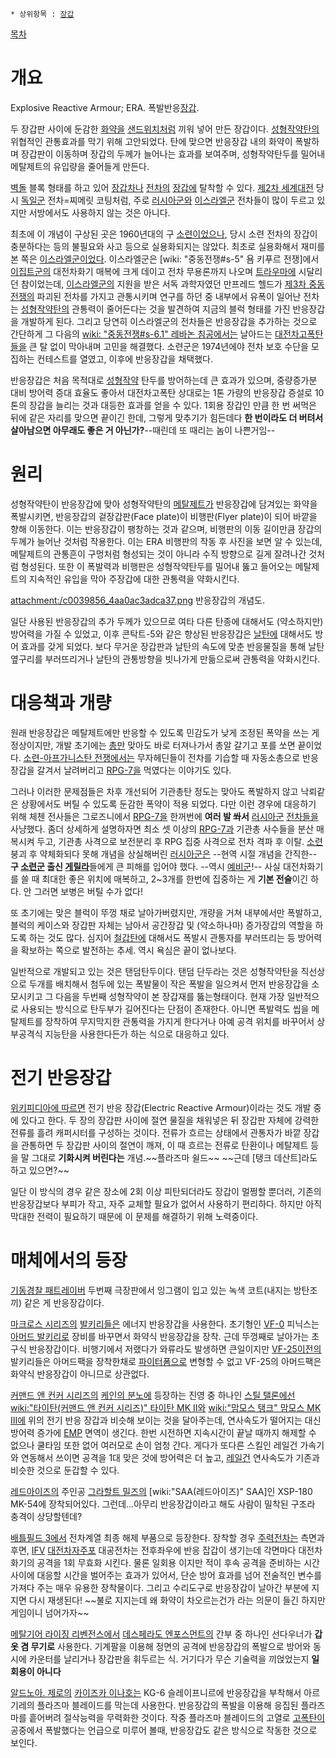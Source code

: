  * 상위항목 : [[장갑]]

[[목차]]
= 개요 =


Explosive Reactive Armour; ERA. 폭발반응[[장갑]].

두 장갑판 사이에 둔감한 [[화약]]을 [[샌드위치]]처럼 끼워 넣어 만든 장갑이다. [[성형작약탄]]의 위협적인 관통효과를 막기 위해 고안되었다. 탄에 맞으면 반응장갑 내의 화약이 폭발하며 장갑판이 이동하며 장갑의 두께가 늘어나는 효과를 보여주며, 성형작약탄두를 밀어내 메탈제트의 유입량을 줄어들게 만든다. 

[[벽돌]] 블록 형태를 하고 있어 [[장갑차]]나 [[전차]]의 [[장갑]]에 탈착할 수 있다. [[제2차 세계대전]] 당시 [[독일군]] 전차=찌메릿 코팅처럼, 주로 [[러시아군]]와 [[이스라엘군]] 전차들이 많이 두르고 있지만 서방에서도 사용하지 않는 것은 아니다.

최초에 이 개념이 구상된 곳은 1960년대의 구 [[소련]]이었으나, 당시 소련 전차의 장갑이 충분하다는 등의 불필요와 사고 등으로 실용화되지는 않았다. 최초로 실용화해서 재미를 본 쪽은 [[이스라엘군]]이었다. 이스라엘군은 [wiki: "중동전쟁#s-5" 욤 키푸르 전쟁]에서 [[이집트군]]의 대전차화기 매복에 크게 데이고 전차 무용론까지 나오며 [[트라우마]]에 시달리던 참이었는데, [[이스라엘군]]의 지원을 받은 서독 과학자였던 만프레드 헬드가 [[제3차 중동전쟁]]의 파괴된 전차를 가지고 관통시키며 연구를 하던 중 내부에서 유폭이 일어난 전차는 [[성형작약탄]]의 관통력이 줄어든다는 것을 발견하여 지금의 블럭 형태를 가진 반응장갑을 개발하게 된다. 그리고 당연히 이스라엘군의 전차들은 반응장갑을 추가하는 것으로 간단하게 그 다음의 [[wiki: "중동전쟁#s-6.1" 레바논 침공]]에서는 날아드는 [[대전차고폭탄]]들을 큰 탈 없이 막아내며 고민을 해결했다. 소련군은 1974년에야 전차 보호 수단을 모집하는 컨테스트를 열였고, 이후에 반응장갑을 채택했다.

반응장갑은 처음 목적대로 [[성형작약]] 탄두를 방어하는데 큰 효과가 있으며, 중량증가분 대비 방어력 증대 효율도 좋아서 대전차고폭탄 상대로는 1톤 가량의 반응장갑 증설로 10톤의 장갑을 늘리는 것과 대등한 효과를 얻을 수 있다. 1회용 장갑인 만큼 한 번 써먹은 뒤에 같은 자리를 맞으면 끝이긴 한데, 그렇게 맞추기가 힘든데다 '''한 번이라도 더 버텨서 살아남으면 아무래도 좋은 거 아닌가?'''--때린데 또 때리는 놈이 나쁜거임--

= 원리 =
성형작약탄이 반응장갑에 맞아 성형작약탄의 [[메탈제트]]가 반응장갑에 담겨있는 화약을 폭발시키면, 반응장갑의 겉장갑판(Face plate)이 비행판(Flyer plate)이 되어 바깥을 향해 이동한다. 이는 반응장갑이 팽창하는 것과 같으며, 비행판의 이동 길이만큼 장갑의 두께가 늘어난 것처럼 작용한다. 이는 ERA 비행판의 작동 후 사진을 보면 알 수 있는데, 메탈제트의 관통흔이 구멍처럼 형성되는 것이 아니라 수직 방향으로 길게 잘려나간 것처럼 형성된다. 또한 이 폭발력과 비행판은 성형작약탄두를 밀어내 뚫고 들어오는 메탈제트의 지속적인 유입을 막아 주장갑에 대한 관통력을 약화시킨다. 

attachment:/c0039856_4aa0ac3adca37.png
반응장갑의 개념도.

일단 사용된 반응장갑의 추가 두께가 있으므로 여타 다른 탄종에 대해서도 (약소하지만) 방어력을 가질 수 있었고, 이후 콘탁트-5와 같은 향상된 반응장갑은 [[날탄]]에 대해서도 방어 효과를 갖게 되었다. 보다 무거운 장갑판과 날탄의 속도에 맞춘 반응물질을 통해 날탄 옆구리를 부러뜨리거나 날탄의 관통방향을 빗나가게 만듦으로써 관통력을 약화시킨다.

= 대응책과 개량 =
원래 반응장갑은 메탈제트에만 반응할 수 있도록 민감도가 낮게 조정된 폭약을 쓰는 게 정상이지만, 개발 초기에는 [[총]]만 맞아도 바로 터져나가서 총알 갈기고 포를 쏘면 끝이었다. [[소련-아프가니스탄 전쟁]]에서는 무자헤딘들이 전차를 기습할 때 자동소총으로 반응 장갑을 갈겨서 날려버리고 [[RPG-7]]을 먹였다는 이야기도 있다. 

그러나 이러한 문제점들은 차후 개선되어 기관총탄 정도는 맞아도 폭발하지 않고 낙뢰같은 상황에서도 버틸 수 있도록 둔감한 폭약이 적용 되었다. 다만 이런 경우에 대응하기 위해 체첸 전사들은 그로즈니에서 [[RPG-7]]을 한꺼번에 '''여러 발 쏴서''' [[러시아군]] [[전차]]들을 사냥했다. 좀더 상세하게 설명하자면 최소 셋 이상의 [[RPG-7]]과 기관총 사수들을 분산 매복시켜 두고, 기관총 사격으로 보전분리 후 RPG 집중 사격으로 전차 격파 후 이탈. [[소련]] 붕괴 후 약체화되다 못해 개념을 상실해버린 [[러시아군]]은 --현역 시절 개념을 간직한-- '''구 [[소련군]] 출신 [[게릴라]]'''들에게 큰 피해를 입어야 했다. --역시 [[예비군]]!-- 사실 대전차화기를 쓸 때 최대한 좋은 위치에 매복하고, 2~3개를 한번에 집중하는 게 '''기본 전술'''이긴 하다. 안 그러면 보병은 버틸 수가 없다!

또 초기에는 맞은 블럭이 뚜껑 채로 날아가버렸지만, 개량을 거쳐 내부에서만 폭발하고, 블럭의 케이스와 장갑판 자체는 남아서 공간장갑 및 (약소하나마) 증가장갑의 역할을 하도록 하는 것도 많다. 심지어 [[철갑탄]]에 대해서도 폭발시 관통자를 부러뜨리는 등 방어력을 확보하는 쪽으로 발전하는 추세. 역시 욕심은 끝이 없나보다. 

일반적으로 개발되고 있는 것은 탠덤탄두이다. 탠덤 단두라는 것은 성형작약탄을 직선상으로 두개를 배치해서 첨두에 있는 폭발물이 작은 폭발을 일으켜서 먼저 반응장갑을 소모시키고 그 다음을 두번째 성형작약이 본 장갑재를 뚫는형태이다. 현재 가장 일반적으로 사용되는 방식으로 탄두부가 길어진다는 단점이 존재한다. 아니면 폭발력도 씹을 메탈제트를 장착하여 무지막지한 관통력을 가지게 한다거나 아예 공격 위치를 바꾸어서 상부공격식 지능탄을 사용한다든가 하는 식으로 대응하고 있다.
= 전기 반응장갑 =
[http://en.wikipedia.org/wiki/Reactive_armour#Electric_reactive_armour 위키피디아에 따르면] 전기 반응 장갑(Electric Reactive Armour)이라는 것도 개발 중에 있다고 한다. 두 장의 장갑판 사이에 절연 물질을 채워넣은 뒤 장갑판 자체에 강력한 전류를 흘려 캐퍼시터를 구성하는 것이다. 전류가 흐르는 상태에서 관통자가 바깥 장갑을 관통하면 두 장갑판 사이의 절연이 깨져, 이 때 흐르는 전류로 탄환이나 메탈제트 등을 말 그대로 '''기화시켜 버린다는''' 개념.~~플라즈마 쉴드~~ ~~근데 [탱크 데산트]라도 하고 있으면?~~

일단 이 방식의 경우 같은 장소에 2회 이상 피탄되더라도 장갑이 멀쩡할 뿐더러, 기존의 반응장갑보다 부피가 작고, 자주 교체할 필요가 없어서 사용하기 편리하다. 하지만 아직 막대한 전력이 필요하기 때문에 이 문제를 해결하기 위해 노력중이다.

= 매체에서의 등장 =
[[기동경찰 패트레이버]] 두번째 극장판에서 잉그램이 입고 있는 녹색 코트(내지는 방탄조끼) 같은 게 반응장갑이다.

[[마크로스 시리즈]]의 [[발키리]]들은 에너지 반응장갑을 사용한다. 초기형인 [[VF-0]] 피닉스는 [[아머드 발키리]]로 장비를 바꾸면서 화약식 반응장갑을 장착. 근데 뚜껑째로 날아가는 초 구식 반응장갑이다. 비행기에서 저랬다가 와류라도 발생하면 큰일이지만 [[VF-25]]이전의 발키리들은 아머드팩을 장착한채로 [[파이터]]폼으로 변형할 수 없고 VF-25의 아머드팩은 화약식 반응장갑이 아니므로 상관없다.

[[커맨드 앤 컨커 시리즈]]의 [[케인의 분노]]에 등장하는 진영 중 하나인 [[스틸 탤론]]에선 [[wiki:"타이탄(커맨드 앤 컨커 시리즈)" 타이탄 MK II]]와 [[wiki:"맘모스 탱크" 맘모스 MK III]]에 위의 전기 반응 장갑과 비슷해 보이는 것을 달아주는데, 연사속도가 떨어지는 대신 방어력 증가에 [[EMP]] 면역이 생긴다. 한번 시전하면 지속시간이 끝날 때까지 해제할 수 없으나 쿨타임 또한 없어 여러모로 손이 엄청 간다. 게다가 또다른 스킬인 레일건 가속기와 연동해서 쓰이면 공격을 1대 맞은 것에 방어력은 더 높고, [[레일건]] 연사속도가 기존과 비슷한 것으로 둔갑할 수 있다.

[[레드아이즈]]의 주인공 [[그라할트 밀즈]]의 [wiki:"SAA(레드아이즈)" SAA]인 XSP-180 MK-54에 장착되어있다. 그런데...아무리 반응장갑이라고 해도 사람이 밀착된 구조라 충격이 상당할텐데?

[[배틀필드 3]]에서 전차계열 최종 해제 부품으로 등장한다. 장착할 경우 [[주력전차]]는 측면과 후면, [[IFV]] [[대전차자주포]] 대공전차는 전후좌우에 반응 잡갑이 생기는데 각면마다 대전차 화기의 공격을 1회 무효화 시킨다. 물론 일회용 이지만 적이 후속 공격을 준비하는 시간 사이에 대응할 시간을 벌어주는 효과가 있어서, 단순 방어 효과를 넘어 전술적인 변수를 가져다 주는 매우 유용한 장착물이다. 그리고 수리도구로 반응장갑이 날아간 부분에 지지면 다시 재생된다!
~~불로 지지는데 왜 화약이 차오르는건가 라는 의문이 들긴 하지만 게임이니 넘어가자~~

[[메탈기어 라이징 리벤전스]]에서 [[데스페라도 엔포스먼트]]의 간부 중 하나인 선다우너가 '''갑옷 겸 무기로''' 사용한다. 기계팔을 이용해 정면의 공격에 반응장갑의 폭발으로 방어와 동시에 카운터를 날리거나 장갑판을 휘두르는 식. 거기다가 무슨 기술력을 끼얹었는지 '''일회용이 아니다'''

[[알드노아. 제로]]의 [[카이즈카 이나호]]는 KG-6 슬레이프니르에 반응장갑을 부착해서 아르기레의 플라즈마 블레이드를 막는데 사용한다. 반응장갑의 폭발을 이용해 응집된 플라즈마를 흩어버려 절삭능력을 무력화한 것이다. 작중 플라즈마 블레이드의 고열로 [[고폭탄]]이 공중에서 폭발했다는 언급으로 미루어 볼때, 반응장갑도 같은 방식으로 작동한 것으로 보인다.
